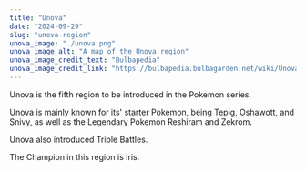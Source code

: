 ```yaml
---
title: "Unova"
date: "2024-09-29"
slug: "unova-region"
unova_image: "./unova.png"
unova_image_alt: "A map of the Unova region"
unova_image_credit_text: "Bulbapedia"
unova_image_credit_link: "https://bulbapedia.bulbagarden.net/wiki/Unova"
---
```


Unova is the fifth region to be introduced in the Pokemon series. 

Unova is mainly known for its' starter Pokemon, being Tepig, Oshawott, and Snivy, as well as the Legendary Pokemon Reshiram and Zekrom.

Unova also introduced Triple Battles.

The Champion in this region is Iris.